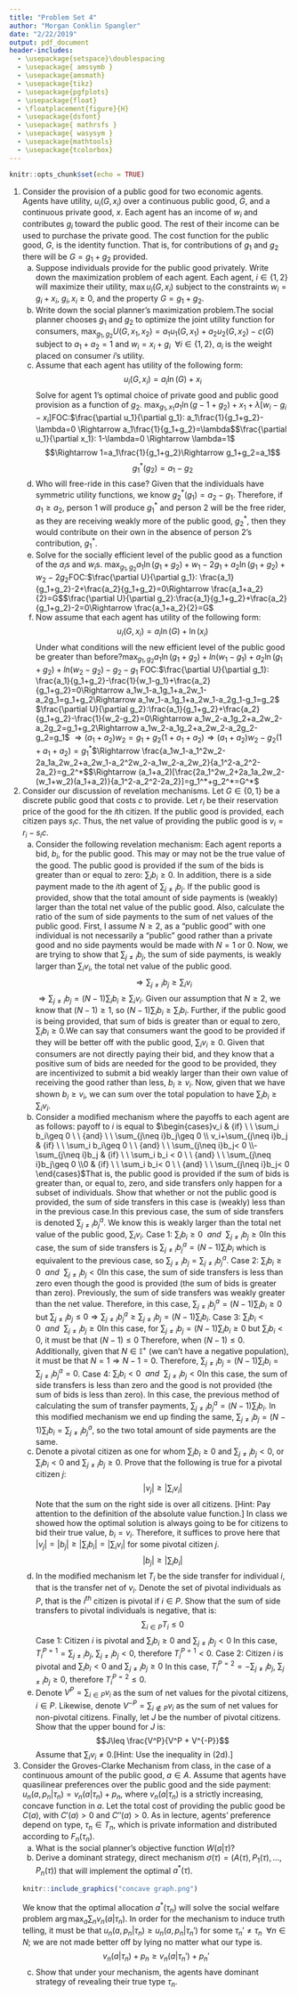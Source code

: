 ```yaml
---
title: "Problem Set 4"
author: "Morgan Conklin Spangler"
date: "2/22/2019"
output: pdf_document
header-includes:
  - \usepackage{setspace}\doublespacing
  - \usepackage{ amssymb }
  - \usepackage{amsmath}
  - \usepackage{tikz}
  - \usepackage{pgfplots}
  - \usepackage{float}
  - \floatplacement{figure}{H}
  - \usepackage{dsfont}
  - \usepackage{ mathrsfs }
  - \usepackage{ wasysym }
  - \usepackage{mathtools}
  - \usepackage{tcolorbox}
---
```


```r
knitr::opts_chunk$set(echo = TRUE)
```

  1. Consider the provision of a public good for two economic agents. Agents have utility, $u_i(G,x_i)$ over a continuous public good, $G$, and a continuous private good, $x$. Each agent has an income of $w_i$ and contributes $g_i$ toward the public good. The rest of their income can be used to purchase the private good. The cost function for the public good, $G$, is the identity function. That is, for contributions of $g_1$ and $g_2$ there will be $G=g_1+g_2$ provided.
      a) Suppose individuals provide for the public good privately. Write down the maximization problem of each agent.\newline
      Each agent, $i\in \{1,2\}$ will maximize their utility, $\max u_i(G,x_i)$ subject to the constraints $w_i=g_i+x_i$, $g_i, x_i \geq 0$, and the property $G=g_1+g_2$.
      \begin{tcolorbox}$\max_{g_i,x_i} u_i(g_i+g_{-i},x_i)$ subject to $w_i=g_i+x_i; \ \ x_i,g_i\geq 0$ for all $i\in\{1,2\}$\end{tcolorbox}
      b) Write down the social planner's maximization problem.\newline The social planner chooses $g_1$ and $g_2$ to optimize the joint utility function for consumers, $\max_{g_1,g_2} U(G,x_1,x_2)=a_1u_1(G,x_1)+a_2u_2(G,x_2)-c(G)$ subject to $a_1+a_2=1$ and $w_i=x_i+g_i \ \ \forall i\in \{1,2\}$, $a_i$ is the weight placed on consumer $i$'s utility. \begin{tcolorbox}Given that the cost of $G$ is the identity function, this is simply, $$\max _{g_1,g_2}U(g_1,g_2)=a_1u_1(g_1+g_2,w_1-g_1)+a_2u_2(g_1+g_2,w_2-g_2)-g_1-g_2$$ Further, we know the social planner will solve for the efficient allocation, such that the total marginal benefit to society is equal to the marginal cost $(MRS_1+MRS_2=MC) \Rightarrow \frac{\frac{\partial u_1}{\partial g_1}}{\frac{\partial u_1}{\partial x_1}}+\frac{\frac{\partial u_2}{\partial g_2}}{\frac{\partial u_2}{\partial x_2}}=MC(G)=1$\end{tcolorbox}
      c) Assume that each agent has utility of the following form: $$u_i(G,x_i)=a_i\ln(G)+x_i$$ Solve for agent 1's optimal choice of private good and public good provision as a function of $g_2$.\newline
      $\max_{g_1,x_1}a_1\ln(g-1+g_2)+x_1+\lambda[w_i-g_i-x_i]$\newline FOC:\newline $\frac{\partial u_1}{\partial g_1}: a_1\frac{1}{g_1+g_2}-\lambda=0 \Rightarrow a_1\frac{1}{g_1+g_2}=\lambda$\newline $\frac{\partial u_1}{\partial x_1}: 1-\lambda=0 \Rightarrow \lambda=1$ $$\Rightarrow 1=a_1\frac{1}{g_1+g_2}\Rightarrow g_1+g_2=a_1$$ $$g_1^*(g_2)=a_1-g_2$$
      \begin{tcolorbox}Person 1 will solve their equation such that $g_1^*(g_2)=a_1-g_2$, so their contribution is increasing in the parameter $a_1$ and decreasing in the other individual's contribution, $g_2$.\end{tcolorbox}
      d) Who will free-ride in this case?\newline
      Given that the individuals have symmetric utility functions, we know $g_2^*(g_1)=a_2-g_1$. Therefore, if $a_1\geq a_2$, person 1 will produce $g^*_1$ and person 2 will be the free rider, as they are receiving weakly more of the public good, $g^*_2$, then they would contribute on their own in the absence of person 2's contribution, $g^*_1$. \begin{tcolorbox} Whichever person has the largest weight of their utility, $a_i$, on the public good will be the sole contributor towards it and the person with the smaller $a_i$ will be the free rider.\end{tcolorbox}
      e) Solve for the socially efficient level of the public good as a function of the $a_i$s and $w_i$s.\newline
      $\max_{g_1,g_2} a_1\ln(g_1+g_2)+w_1-2g_1+a_2\ln(g_1+g_2)+w_2-2g_2$\newline FOC:\newline $\frac{\partial U}{\partial g_1}: \frac{a_1}{g_1+g_2}-2+\frac{a_2}{g_1+g_2}=0\Rightarrow \frac{a_1+a_2}{2}=G$\newline $\frac{\partial U}{\partial g_2}:\frac{a_1}{g_1+g_2}+\frac{a_2}{g_1+g_2}-2=0\Rightarrow \frac{a_1+a_2}{2}=G$ \begin{tcolorbox}The socially efficient level of the public good is $G^*=\frac{a_1+a_2}{2}$.\end{tcolorbox}
      f) Now assume that each agent has utility of the following form: $$u_i(G,x_i)=a_i\ln(G)+\ln(x_i)$$ Under what conditions will the new efficient level of the public good be greater than before?\newline $\max_{g_1,g_2} a_1\ln(g_1+g_2)+ln(w_1-g_1)+a_2\ln(g_1+g_2)+ln(w_2-g_2)-g_2-g_1$\newline 
      FOC:\newline $\frac{\partial U}{\partial g_1}: \frac{a_1}{g_1+g_2}-\frac{1}{w_1-g_1}+\frac{a_2}{g_1+g_2}=0\Rightarrow a_1w_1-a_1g_1+a_2w_1-a_2g_1=g_1+g_2\Rightarrow a_1w_1-a_1g_1+a_2w_1-a_2g_1-g_1=g_2$\newline 
      $\frac{\partial U}{\partial g_2}:\frac{a_1}{g_1+g_2}+\frac{a_2}{g_1+g_2}-\frac{1}{w_2-g_2}=0\Rightarrow a_1w_2-a_1g_2+a_2w_2-a_2g_2=g_1+g_2\Rightarrow a_1w_2-a_1g_2+a_2w_2-a_2g_2-g_2=g_1$\newline
      $\Rightarrow (a_1+a_2)w_2=g_1+g_2(1+a_1+a_2)\Rightarrow (a_1+a_2)w_2-g_2(1+a_1+a_2)=g_1^*$\newline $\Rightarrow \frac{a_1w_1-a_1^2w_2-2a_1a_2w_2+a_2w_1-a_2^2w_2-a_1w_2-a_2w_2}{a_1^2-a_2^2-2a_2}=g_2^*$\newline $\Rightarrow (a_1+a_2)[\frac{2a_1^2w_2+2a_1a_2w_2-(w_1+w_2)(a_1+a_2)}{a_1^2-a_2^2-2a_2}]=g_1^*+g_2^*=G^*$
      \begin{tcolorbox}In this case, the socially efficient level of the public good is $$G^*=g_1^*+g_2^*=(a_1+a_2)[\frac{2a_1^2w_2+2a_1a_2w_2-(w_1+w_2)(a_1+a_2)}{a_1^2-a_2^2-2a_2}].$$ This will result in a higher level of socially efficient public good if $$\frac{a_1+a_2}{2}<(a_1+a_2)[\frac{2a_1^2w_2+2a_1a_2w_2-(w_1+w_2)(a_1+a_2)}{a_1^2-a_2^2-2a_2}]$$ $$\Rightarrow \frac{1}{2}<\frac{2a_1^2w_2+2a_1a_2w_2-(w_1+w_2)(a_1+a_2)}{a_1^2-a_2^2-2a_2}$$ $$\Rightarrow \frac{a_1^2}{2(a_1+a_2)}-\frac{a_2^2}{2(a_1+a_2)}-\frac{a_2}{(a_1+a_2)}<(2a_1-1)w_2-w_1$$\end{tcolorbox}
      
  2. Consider our discussion of revelation mechanisms. Let $G\in \{0,1\}$ be a discrete public good that costs $c$ to provide. Let $r_i$ be their reservation price of the good for the $i$th citizen. If the public good is provided, each citizen pays $s_ic$. Thus, the net value of providing the public good is $v_i=r_i-s_ic$.
      a) Consider the following revelation mechanism: Each agent reports a bid, $b_i$, for the public good. This may or may not be the true value of the good. The public good is provided if the sum of the bids is greater than or equal to zero: $\sum_i b_i\geq 0$. In addition, there is a side payment made to the $i$th agent of $\sum_{j\neq i}b_j$. If the public good is provided, show that the total amount of side payments is (weakly) larger than the total net value of the public good. Also, calculate the ratio of the sum of side payments to the sum of net values of the public good.\newline
First, I assume $N\geq 2$, as a "public good" with one individual is not necessarily a "public" good rather than a private good and no side payments would be made with $N=1$ or 0. Now, we are trying to show that $\sum_{j\neq i}b_j$, the sum of side payments, is weakly larger than $\sum_i v_i$, the total net value of the public good. $$\Rightarrow \sum_{j\neq i}b_j\geq \sum_i v_i$$ $\Rightarrow \sum_{j\neq i}b_j=(N-1)\sum_i b_i\geq \sum_i v_i$. Given our assumption that $N\geq 2$, we know that $(N-1)\geq 1$, so $(N-1)\sum_i b_i \geq \sum_i b_i$. Further, if the public good is being provided, that sum of bids is greater than or equal to zero, $\sum_i b_i \geq 0$.\newline We can say that consumers want the good to be provided if they will be better off with the public good, $\sum_i v_i\geq 0$. Given that consumers are not directly paying their bid, and they know that a positive sum of bids are needed for the good to be provided, they are incentivized to submit a bid weakly larger than their own value of receiving the good rather than less, $b_i \geq v_i$. Now, given that we have shown $b_i\geq v_i$, we can sum over the total population to have $\sum_i b_i \geq \sum_i v_i$. 
\begin{tcolorbox}Then, we have $$\sum_{j\neq i}b_j=(N-1)\sum_ib_i\geq\sum_i b_i \geq \sum_i v_i$$ Therefore, we can say that $\sum_{j\neq i}b_j\geq \sum_i v_i$, meaning that the sum of side payments is weakly larger than the total net value of the public good if it is provided. The ratio of the sum of side payments to the sum of net values is equivalent to $\frac{\sum_{j\neq i} b_j}{\sum_i v_i}\Rightarrow (N-1)\frac{\sum_{i} b_i}{\sum_i v_i}\Rightarrow (N-1)\sum_i\frac{b_i}{v_i}$.\end{tcolorbox}
      b) Consider a modified mechanism where the payoffs to each agent are as follows: payoff to $i$ is equal to $\begin{cases}v_i & {if} \ \ \sum_i b_i\geq 0 \ \ {and} \ \ \sum_{j\neq i}b_j\geq 0 \\ v_i+\sum_{j\neq i}b_j & {if} \ \ \sum_i b_i\geq 0 \ \ {and} \ \ \sum_{j\neq i}b_j< 0 \\-\sum_{j\neq i}b_j & {if} \ \ \sum_i b_i < 0 \ \ {and} \ \ \sum_{j\neq i}b_j\geq 0 \\0 & {if} \ \ \sum_i b_i< 0 \ \ {and} \ \ \sum_{j\neq i}b_j< 0 \end{cases}$\newline That is, the public good is provided if the sum of bids is greater than, or equal to, zero, and side transfers only happen for a subset of individuals. Show that whether or not the public good is provided, the sum of side transfers in this case is (weakly) less than in the previous case.\newline In this previous case, the sum of side transfers is denoted $\sum_{j\neq i} b_j^a$. We know this is weakly larger than the total net value of the public good, $\sum_i v_i$.\newline
      Case 1: $\sum_i b_i\geq 0 \ \ {and} \ \ \sum_{j\neq i}b_j\geq 0$\newline In this case, the sum of side transfers is $\sum_{j\neq i} b_j^a=(N-1)\sum_i b_i$ which is equivalent to the previous case, so $\sum_{j\neq i} b_j=\sum_{j\neq i} b_j^a$.\newline
      Case 2: $\sum_i b_i\geq 0 \ \ {and} \ \ \sum_{j\neq i}b_j< 0$\newline In this case, the sum of side transfers is less than zero even though the good is provided (the sum of bids is greater than zero). Previously, the sum of side transfers was weakly greater than the net value. Therefore, in this case, $\sum_{j\neq i} b_j^a=(N-1)\sum_i b_i\geq 0$ but $\sum_{j\neq i} b_j\leq 0 \Rightarrow \sum_{j\neq i} b_j^a\geq \sum_{j\neq i} b_j=(N-1)\sum_i b_i$.\newline
      Case 3: $\sum_i b_i< 0 \ \ {and} \ \ \sum_{j\neq i}b_j\geq 0$\newline In this case, for $\sum_{j\neq i} b_j=(N-1)\sum_i b_i\geq 0$ but $\sum_i b_i < 0$, it must be that $(N-1)\leq 0$ Therefore, when $(N-1)\leq 0$. Additionally, given that $N\in \mathds{I}^{+}$ (we can't have a negative population), it must be that $N=1 \Rightarrow N-1=0$. Therefore, $\sum_{j\neq i} b_j=(N-1)\sum_i b_i=\sum_{j\neq i} b_j^a=0$.\newline
      Case 4: $\sum_i b_i< 0 \ \ {and} \ \ \sum_{j\neq i}b_j< 0$\newline In this case, the sum of side transfers is less than zero and the good is not provided (the sum of bids is less than zero). In this case, the previous method of calculating the sum of transfer payments, $\sum_{j\neq i}b_j^a=(N-1)\sum_i b_i$. In this modified mechanism we end up finding the same, $\sum_{j\neq i}b_j=(N-1)\sum_i b_i=\sum_{j\neq i}b_j^a$, so the two total amount of side payments are the same.\begin{tcolorbox}We see that, overall, this modified mechanism provides a total sum of side transfers that are weakly less than those calculated in the previous case.\end{tcolorbox}
      c) Denote a pivotal citizen as one for whom $\sum_i b_i\geq 0$ and $\sum_{j\neq i}b_j<0$, or $\sum_i b_i<0$ and $\sum_{j\neq i}b_j\geq 0$. Prove that the following is true for a pivotal citizen $j$: $$|v_j|\geq|\sum_i v_i|$$ Note that the sum on the right side is over all citizens. [Hint: Pay attention to the definition of the absolute value function.]\newline 
      In class we showed how the optimal solution is always going to be for citizens to bid their true value, $b_i=v_i$. Therefore, it suffices to prove here that $|v_j|=|b_j|\geq|\sum_i b_i|=|\sum_i v_i|$ for some pivotal citizen $j$. $$|b_j|\geq|\sum_i b_i|$$ \begin{tcolorbox} $\sum_i b_i = b_j + \sum_{i\neq j} b_i$, so the bid for the pivotal citizen $j$ is $b_j = \sum_i b_i - \sum_{i\neq j}b_i$. Given that, for a citizen $j$ who is pivotal, it must be the case that the sign of $\sum_i b_i$ and $\sum_{i\neq j} b_j$ are different, therefore it will always be the case that $|b_j| \geq |\sum_i b_i|$.\newline So, we know that $|b_j| \geq |\sum_i b_i|$ therefore $|v_j| \geq |\sum_i v_i|$ for some pivotal citizen such that $\sum_i b_i\geq 0$ and $\sum_{j\neq i}b_j<0$ or $\sum_i b_i<0$ and $\sum_{j\neq i}b_j\geq 0$.\end{tcolorbox}
      d) In the modified mechanism let $T_i$ be the side transfer for individual $i$, that is the transfer net of $v_i$. Denote the set of pivotal individuals as $P$, that is the $i^{th}$ citizen is pivotal if $i\in P$. Show that the sum of side transfers to pivotal individuals is negative, that is: $$\sum_{i\in P} T_i\leq 0$$\newline
      Case 1: Citizen $i$ is pivotal and $\sum_i b_i\geq 0$ and $\sum_{j\neq i}b_j<0$\newline
      In this case, $T_i^{P=1}=\sum_{j\neq i} b_j$, $\sum_{j\neq i}b_j<0$, therefore $T_i^{P=1} < 0$.\newline
      Case 2: Citizen $i$ is pivotal and $\sum_i b_i<0$ and $\sum_{j\neq i}b_j\geq 0$\newline
      In this case, $T_i^{P=2}=-\sum_{j\neq i} b_j$, $\sum_{j\neq i}b_j \geq 0$, therefore $T_i^{P=2} \leq 0$.\newline
      \begin{tcolorbox} Therefore, $\sum_{i\in P} T_i = \sum_i T^{P=1}_i + \sum_i T^{P=2}_i= (< 0) + (\leq 0) \Rightarrow \sum_{i\in P} T_i \leq 0$.\end{tcolorbox}
      e) Denote $V^P=\sum_{i\in P}v_i$ as the sum of net values for the pivotal citizens, $i\in P$. Likewise, denote $V^{-P}=\sum_{i\notin P}v_i$ as the sum of net values for non-pivotal citizens. Finally, let $J$ be the number of pivotal citizens. Show that the upper bound for $J$ is: $$J\leq \frac{V^P}{V^P + V^{-P}}$$ Assume that $\sum_i v_i\neq 0$.[Hint: Use the inequality in (2d).]\newline
      \begin{tcolorbox}$J={\sum_{i\in P} 1}$\newline
      $\Rightarrow \sum_{i \in P} \frac{\sum_i v_i}{\sum_i v_i}=\frac{\sum_{i\in P} \sum_i v_i}{\sum_i v_i}$\newline
      $\Rightarrow \sum_{i \in P} \frac{\sum_i v_i}{\sum_i v_i}=\frac{\sum_{i\in P} \sum_i v_i}{\sum_{i\in P} v_i+\sum_{i\notin P} v_i}$\newline
      $\Rightarrow \sum_{i \in P} \frac{\sum_i v_i}{\sum_i v_i}=\frac{\sum_{i\in P} \sum_i v_i}{V^P+V^{-P}}$\newline
      To maximize $J$, we maximize the numerator of this fraction, $\sum_{i\in P}\sum_i v_i=\sum_i V^P=V^P$.
      $$\Rightarrow J\leq \frac{V^P}{V^P + V^{-P}}$$\end{tcolorbox}
  
  3.  Consider the Groves-Clarke Mechanism from class, in the case of a continuous amount of the public good, $a\in A$. Assume that agents have quasilinear preferences over the public good and the side payment: $u_n(a,p_n|\tau_n)=v_n(a|\tau_n)+p_n$, where $v_n(a|\tau_n)$ is a strictly increasing, concave function in $a$. Let the total cost of providing the public good be $C(a)$, with $C'(a)>0$ and $C''(a)>0$. As in lecture, agents' preference depend on type, $\tau_n \in T_n$, which is private information and distributed according to $F_n(\tau_n)$.
      a) What is the social planner's objective function $W(a|\tau)$?
      \begin{tcolorbox}$W(a|\tau)=\sum_{n=1}^N[u_n(a,p_n|\tau_n)-p_n]=\sum_{n=1}^N[v_n(a|\tau_n)+p_n-p_n]=\sum_{n=1}^N[v_n(a|\tau_n)]$\end{tcolorbox}
      b) Derive a dominant strategy, direct mechanism $\sigma(\tau)=(A(\tau),P_1(\tau),...,P_n(\tau))$ that will implement the optimal $a^*(\tau)$.\newline
```r
knitr::include_graphics("concave graph.png")
```
      We know that the optimal allocation $a^*(\tau_n)$ will solve the social welfare problem $\arg\max_a \sum_n v_n(a|\tau_n)$. In order for the mechanism to induce truth telling, it must be that $u_n(a,p_n|\tau_n)\geq u_n(a,p_n|\tau_n')$ for some $\tau_n'\neq \tau_n \ \ \forall n\in N$; we are not made better off by lying no matter what our type is. $$v_n(a|\tau_n)+p_n\geq v_n(a|\tau_n')+ p_n'$$
     \begin{tcolorbox}So, as long as $p_n$ is structured such that the consumer is punished by lying, the consumer will be properly incentivized to be truth telling. $$\sigma(\tau)=(A(\tau),P_1(\tau),...,P_n(\tau)),$$ $$P_n(\tau)=h_n(\tau_{-n})+\sum_{n'\neq n}v(A(\tau)|\tau_n')$$\end{tcolorbox}
      c) Show that under your mechanism, the agents have dominant strategy of revealing their true type $\tau_n$.\newline
\begin{tcolorbox}$u_n(a,p_n|\tau_n)\leq u_n(a,p_n|\tau_n')$$ $$\Rightarrow v_n(a|\tau_n)+p_n\geq v_n(a|\tau_n')+ p_n'$\newline
$\Rightarrow v_n(a|\tau_n)+h_n(\tau_{-n})+\sum_{n'\neq n}v(A(\tau)|\tau_n')\geq v_n(a|\tau_n')+ h_n(\tau_{-n'})+\sum_{n\neq n'}v(A(\tau)|\tau_n)$\newline
$\Rightarrow \sum_{T_n} [v_n(a|\tau_n)+h_n(\tau_{-n})+\sum_{n'\neq n}v(A(\tau)|\tau_n')]\geq \sum_{T_n}[v_n(a|\tau_n')+ h_n(\tau_{-n'})+\sum_{n\neq n'}v(A(\tau)|\tau_n)]$\newline
$\Rightarrow \sum_{T_n}v_n(a|\tau_n)+\sum_{T_n}h_n(\tau_{-n})+\sum_{T_n}\sum_{n'\neq n}v(A(\tau)|\tau_n')\geq \sum_{T_n}v_n(a|\tau_n')+ \sum_{T_n}h_n(\tau_{-n'})+\sum_{T_n}\sum_{n\neq n'}v(A(\tau)|\tau_n)$\newline
$\Rightarrow \sum_{T_n}v_n(a|\tau_n)+\sum_{T_n}h_n(\tau_{-n})+(T_n-1)\sum_{T_n}v(A(\tau)|\tau_n)\geq \sum_{T_n}v_n(a|\tau_n')+ \sum_{T_n}h_n(\tau_{-n'})+(T_n-1)\sum_{T_n}v(A(\tau)|\tau_n)$\newline
$\Rightarrow \sum_{T_n}v_n(a|\tau_n)+\sum_{T_n}h_n(\tau_{-n})\geq \sum_{T_n}v_n(a|\tau_n')+ \sum_{T_n}h_n(\tau_{-n'})$\newline
$\Rightarrow \sum_{T_n}v_n(a|\tau_n)+\sum_{T_n}h_n(\tau_{-n})= \sum_{T_n}v_n(a|\tau_n')+ \sum_{T_n}h_n(\tau_{-n'})$\newline
Given that consumers are unaware of what the other draws will be within the population, they have no reason to deviate from telling the truth.\end{tcolorbox}